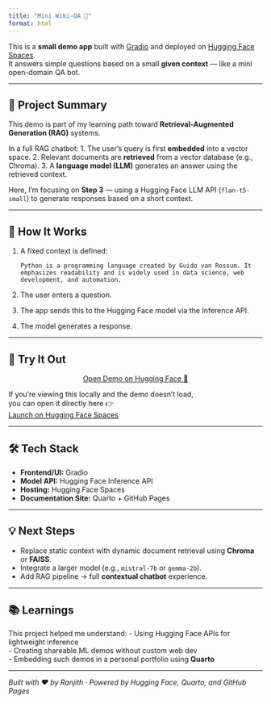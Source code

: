 ```yaml
---
title: "Mini Wiki-QA 🤖"
format: html
---
```


This is a **small demo app** built with [Gradio](https://gradio.app) and deployed on [Hugging Face Spaces](https://huggingface.co/spaces).  
It answers simple questions based on a small **given context** — like a mini open-domain QA bot.

---

## 🧠 Project Summary

This demo is part of my learning path toward **Retrieval-Augmented Generation (RAG)** systems.

In a full RAG chatbot:
1. The user's query is first **embedded** into a vector space.
2. Relevant documents are **retrieved** from a vector database (e.g., Chroma).
3. A **language model (LLM)** generates an answer using the retrieved context.

Here, I’m focusing on **Step 3** — using a Hugging Face LLM API (`flan-t5-small`) to generate responses based on a short context.

---

## 🧩 How It Works

1. A fixed context is defined:

    `Python is a programming language created by Guido van Rossum. It emphasizes readability and is widely used in data science, web development, and automation.`

2. The user enters a question.
3. The app sends this to the Hugging Face model via the Inference API.
4. The model generates a response.

---

## 🚀 Try It Out

<!-- <iframe src="https://huggingface.co/spaces/ranjithnrjk/Sample_mini_project_demo"
        width="100%" height="600px" style="border:none;">
</iframe> -->

<div style="text-align:center">
  <a href="https://huggingface.co/spaces/ranjithnrjk/Sample_mini_project_demo"
     target="_blank">Open Demo on Hugging Face 🚀</a>
</div>

If you’re viewing this locally and the demo doesn’t load,  
you can open it directly here 👉  
[Launch on Hugging Face Spaces](https://huggingface.co/spaces/ranjithnrjk/Sample_mini_project_demo)

---

## 🛠️ Tech Stack

- **Frontend/UI:** Gradio  
- **Model API:** Hugging Face Inference API  
- **Hosting:** Hugging Face Spaces  
- **Documentation Site:** Quarto + GitHub Pages

---

## 💡 Next Steps

- Replace static context with dynamic document retrieval using **Chroma** or **FAISS**.  
- Integrate a larger model (e.g., `mistral-7b` or `gemma-2b`).  
- Add RAG pipeline → full **contextual chatbot** experience.

---

## 📚 Learnings

This project helped me understand:
- Using Hugging Face APIs for lightweight inference  
- Creating shareable ML demos without custom web dev  
- Embedding such demos in a personal portfolio using **Quarto**

---

*Built with ❤️ by Ranjith · Powered by Hugging Face, Quarto, and GitHub Pages*
